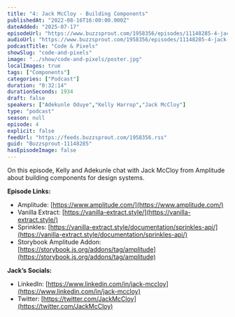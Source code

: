 ```yaml
---
title: "4: Jack McCloy - Building Components"
publishedAt: "2022-08-16T16:00:00.000Z"
dateAdded: "2025-07-17"
episodeUrl: "https://www.buzzsprout.com/1958356/episodes/11148285-4-jack-mccloy-building-components.mp3"
audioUrl: "https://www.buzzsprout.com/1958356/episodes/11148285-4-jack-mccloy-building-components.mp3"
podcastTitle: "Code & Pixels"
showSlug: "code-and-pixels"
image: "../show/code-and-pixels/poster.jpg"
localImages: true
tags: ["Components"]
categories: ["Podcast"]
duration: "0:32:14"
durationSeconds: 1934
draft: false
speakers: ["Adekunle Oduye","Kelly Harrop","Jack McCloy"]
type: "podcast"
season: null
episode: 4
explicit: false
feedUrl: "https://feeds.buzzsprout.com/1958356.rss"
guid: "Buzzsprout-11148285"
hasEpisodeImage: false
---
```

On this episode, Kelly and Adekunle chat with Jack McCloy from Amplitude about building components for design systems.  
  
**Episode Links:**

-   Amplitude: [https://www.amplitude.com/](https://www.amplitude.com/)
-   Vanilla Extract: [https://vanilla-extract.style/](https://vanilla-extract.style/)
-   Sprinkles: [https://vanilla-extract.style/documentation/sprinkles-api/](https://vanilla-extract.style/documentation/sprinkles-api/)
-   Storybook Amplitude Addon: [https://storybook.js.org/addons/tag/amplitude](https://storybook.js.org/addons/tag/amplitude)

**Jack’s Socials:**

-   LinkedIn: [https://www.linkedin.com/in/jack-mccloy](https://www.linkedin.com/in/jack-mccloy)
-   Twitter: [https://twitter.com/JackMcCloy](https://twitter.com/JackMcCloy)
